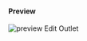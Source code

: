 #### Preview

![preview Edit Outlet](images/Edit-Outlets-23-02-06-AT.png "https://portal-sandbox.fiskaltrust.at/AccountOutlet#/Edit")

